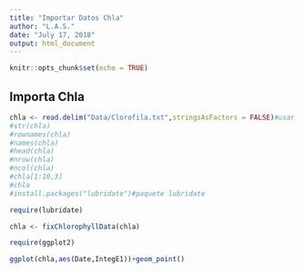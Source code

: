 ```yaml
---
title: "Importar Datos Chla"
author: "L.A.S."
date: "July 17, 2018"
output: html_document
---
```


```r
knitr::opts_chunk$set(echo = TRUE)
```

## Importa Chla

```r
chla <- read.delim("Data/Clorofila.txt",stringsAsFactors = FALSE)#usar read.delim
#str(chla)
#rownames(chla)
#names(chla)
#head(chla)
#nrow(chla)
#ncol(chla)
#chla[1:10,3]
#chla
#install.packages("lubridate")#paquete lubridate

require(lubridate)

chla <- fixChlorophyllData(chla)

require(ggplot2)

ggplot(chla,aes(Date,IntegE1))+geom_point()

```
